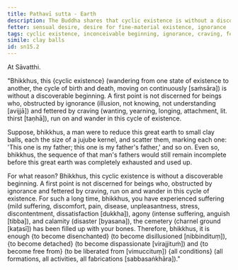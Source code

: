 ```yaml
---
title: Pathavī sutta - Earth
description: The Buddha shares that cyclic existence is without a discoverable beginning using an analogy of clay balls made from the earth.
fetter: sensual desire, desire for fine-material existence, ignorance
tags: cyclic existence, inconceivable beginning, ignorance, craving, fetter, father, earth, clay, jujube, disenchantment, detachment, liberation, sn, sn12-21, sn15
simile: clay balls
id: sn15.2
---
```


At Sāvatthi.

"Bhikkhus, this \{cyclic existence} (wandering from one state of existence to another, the cycle of birth and death, moving on continuously [saṁsāra]) is without a discoverable beginning. A first point is not discerned for beings who, obstructed by ignorance (illusion, not knowing, not understanding [avijjā]) and fettered by craving (wanting, yearning, longing, attachment, lit. thirst [taṇhā]), run on and wander in this cycle of existence.

Suppose, bhikkhus, a man were to reduce this great earth to small clay balls, each the size of a jujube kernel, and scatter them, marking each one: 'This one is my father; this one is my father's father,' and so on. Even so, bhikkhus, the sequence of that man's fathers would still remain incomplete before this great earth was completely exhausted and used up.

For what reason? Bhikkhus, this cyclic existence is without a discoverable beginning. A first point is not discerned for beings who, obstructed by ignorance and fettered by craving, run on and wander in this cycle of existence. For such a long time, bhikkhus, you have experienced suffering (mild suffering, discomfort, pain, disease, unpleasantness, stress, discontentment, dissatisfaction [dukkha]), agony (intense suffering, anguish [tibba]), and calamity (disaster [byasana]), the cemetery (charnel ground [kaṭasī]) has been filled up with your bones. Therefore, bhikkhus, it is enough \{to become disenchanted} (to become disillusioned [nibbindituṃ]), \{to become detached} (to become dispassionate [virajjituṁ]) and \{to become free from} (to be liberated from [vimuccituṃ]) \{all conditions} (all formations, all activities, all fabrications [sabbasaṅkhāra])."
